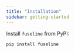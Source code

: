```yaml
---
title: "Installation"
sidebar: getting-started
---
```



Install `fuseline` from PyPI:

```bash
pip install fuseline
```
